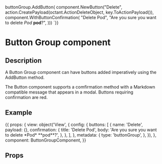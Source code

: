 
buttonGroup.AddButton(
    component.NewButton("Delete",
      action.CreatePayload(octant.ActionDeleteObject, key.ToActionPayload()),
      component.WithButtonConfirmation(
        "Delete Pod",
        "Are you sure you want to delete *Pod* **pod**?",
      )))
`}}

<h1>Button Group component</h1>
<h2>Description</h2>

<p>A Button Group component can have buttons added imperatively using the AddButton method.</p>
<p>The Button component supports a comfirmation method with a Markdown compatible message that appears in a modal.
Buttons requiring confirmation are red.</p>

<h2>Example</h2>

<Meta title="Components/Button Group" component={ButtonGroupComponent} />

<Canvas withToolbar>
  <Story name="ButtonGroup component" parameters={{ docs: buttonDocs }} height="150px" >
  {{
      props: {
        view:  object('View', {
          config: {
            buttons: [
              {
                name: 'Delete',
                payload: {},
                confirmation: {
                  title: 'Delete Pod',
                  body: 'Are you sure you want to delete *Pod* **pod**?',
                },
              },
            ],
          },
          metadata: {
            type: 'buttonGroup',
          },
      }),
      },
      component: ButtonGroupComponent,
      }}
  </Story>
</Canvas>

<h2>Props</h2>
<ArgsTable of={ButtonGroupComponent} />
